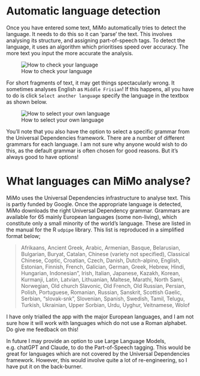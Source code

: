 
# Automatic language detection

Once you have entered some text, MiMo automatically tries to detect the language. It needs to do this so it can 'parse' the text. This involves analysing its structure, and assigning part-of-speech tags. To detect the language, it uses an algorithm which prioritises speed over accuracy. The more text you input the more accurate the analysis.

![How to check your language](check_language.png)

For short fragments of text, it may get things spectacularly wrong. It sometimes analyses English as `Middle Frisian`! If this happens, all you have to do is click `Select another language` specify the language in the textbox as shown below.

![How to select your own language](select_own_language.png)

::: {.callout-note}
You'll note that you also have the option to select a specific grammar from the Universal Dependencies framework. There are a number of different grammars for each language. I am not sure why anyone would wish to do this, as the default grammar is often chosen for good reasons. But it's always good to have options!
:::

# What languages can MiMo analyse?

MiMo uses the Universal Dependencies infrastructure to analyse text. This is partly funded by Google. Once the appropriate language is detected, MiMo downloads the right Universal Dependency grammar. Grammars are available for 65 mainly European languages (some non-living), which constitute only a small minority of the world's language. These are listed in the manual for the R `udpipe` library. This list is reproduced in a simplified format below;

> Afrikaans, Ancient Greek, Arabic, Armenian, Basque, Belarusian, Bulgarian, Buryat, Catalan, Chinese (variety not specified), Classical Chinese, Coptic, Croatian, Czech, Danish, Dutch-alpino, English, Estonian, Finnish, French, Galician, German, Greek, Hebrew, Hindi, Hungarian, Indonesian", Irish, Italian, Japanese, Kazakh, Korean, Kurmanji, Latin, Latvian, Lithuanian, Maltese, Marathi, North Sami, Norwegian, Old church Slavonic, Old French, Old Russian, Persian, Polish, Portuguese, Romanian, Russian, Sanskrit, Scottish Gaelic, Serbian, "slovak-snk", Slovenian, Spanish, Swedish, Tamil, Telugu, Turkish, Ukrainian, Upper Sorbian, Urdu, Uyghur, Veitnamese, Wolof

I have only trialled the app with the major European languages, and I am not sure how it will work with languages which do not use a Roman alphabet. Do give me feedback on this!

::: {.callout-note}
In future I may provide an option to use Large Language Models, e.g. chatGPT and Claude, to do the Part-of-Speech tagging. This would be great for languages which are not covered by the Universal Dependencies framework. However, this would involve quite a lot of re-engineering, so I have put it on the back-burner.
:::